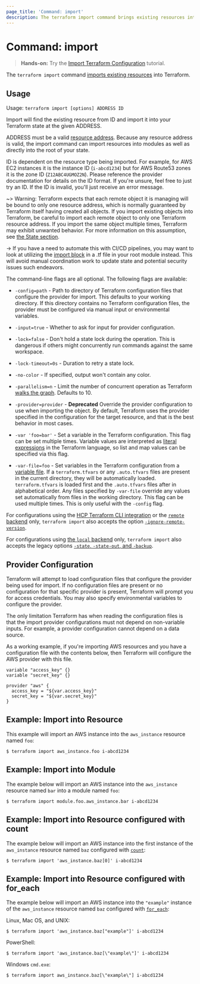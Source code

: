 ```yaml
---
page_title: 'Command: import'
description: The terraform import command brings existing resources into Terraform state.
---
```


# Command: import

> **Hands-on:** Try the [Import Terraform Configuration](/terraform/tutorials/state/state-import?utm_source=WEBSITE&utm_medium=WEB_IO&utm_offer=ARTICLE_PAGE&utm_content=DOCS) tutorial.

The `terraform import` command [imports existing resources](/terraform/cli/import)
into Terraform.

## Usage

Usage: `terraform import [options] ADDRESS ID`

Import will find the existing resource from ID and import it into your Terraform
state at the given ADDRESS.

ADDRESS must be a valid [resource address](/terraform/cli/state/resource-addressing).
Because any resource address is valid, the import command can import resources
into modules as well as directly into the root of your state.

ID is dependent on the resource type being imported. For example, for AWS EC2
instances it is the instance ID (`i-abcd1234`) but for AWS Route53 zones
it is the zone ID (`Z12ABC4UGMOZ2N`). Please reference the provider documentation for details
on the ID format. If you're unsure, feel free to just try an ID. If the ID
is invalid, you'll just receive an error message.

~> Warning: Terraform expects that each remote object it is managing will be
bound to only one resource address, which is normally guaranteed by Terraform
itself having created all objects. If you import existing objects into Terraform,
be careful to import each remote object to only one Terraform resource address.
If you import the same object multiple times, Terraform may exhibit unwanted
behavior. For more information on this assumption, see
[the State section](/terraform/language/state).

-> If you have a need to automate this with CI/CD pipelines, you may want to look at utilizing the [import block](https://developer.hashicorp.com/terraform/language/import#syntax) in a .tf file in your root module instead. This will avoid manual coordination work to update state and potential security issues such endeavors.

The command-line flags are all optional. The following flags are available:

- `-config=path` - Path to directory of Terraform configuration files that
  configure the provider for import. This defaults to your working directory.
  If this directory contains no Terraform configuration files, the provider
  must be configured via manual input or environmental variables.

- `-input=true` - Whether to ask for input for provider configuration.

- `-lock=false` - Don't hold a state lock during the operation. This is
  dangerous if others might concurrently run commands against the same
  workspace.

- `-lock-timeout=0s` - Duration to retry a state lock.

- `-no-color` - If specified, output won't contain any color.

- `-parallelism=n` - Limit the number of concurrent operation as Terraform
  [walks the graph](/terraform/internals/graph#walking-the-graph). Defaults
  to 10.

- `-provider=provider` - **Deprecated** Override the provider configuration to
  use when importing the object. By default, Terraform uses the provider specified
  in the configuration for the target resource, and that is the best behavior in most cases.

- `-var 'foo=bar'` - Set a variable in the Terraform configuration. This flag
  can be set multiple times. Variable values are interpreted as
  [literal expressions](/terraform/language/expressions/types) in the
  Terraform language, so list and map values can be specified via this flag.

- `-var-file=foo` - Set variables in the Terraform configuration from
  a [variable file](/terraform/language/values/variables#variable-definitions-tfvars-files). If
  a `terraform.tfvars` or any `.auto.tfvars` files are present in the current
  directory, they will be automatically loaded. `terraform.tfvars` is loaded
  first and the `.auto.tfvars` files after in alphabetical order. Any files
  specified by `-var-file` override any values set automatically from files in
  the working directory. This flag can be used multiple times. This is only
  useful with the `-config` flag.

For configurations using the [HCP Terraform CLI integration](/terraform/cli/cloud) or the [`remote` backend](/terraform/language/settings/backends/remote)
only, `terraform import`
also accepts the option
[`-ignore-remote-version`](/terraform/cli/cloud/command-line-arguments#ignore-remote-version).

For configurations using
[the `local` backend](/terraform/language/settings/backends/local) only,
`terraform import` also accepts the legacy options
[`-state`, `-state-out`, and `-backup`](/terraform/language/settings/backends/local#command-line-arguments).

## Provider Configuration

Terraform will attempt to load configuration files that configure the
provider being used for import. If no configuration files are present or
no configuration for that specific provider is present, Terraform will
prompt you for access credentials. You may also specify environmental variables
to configure the provider.

The only limitation Terraform has when reading the configuration files
is that the import provider configurations must not depend on non-variable
inputs. For example, a provider configuration cannot depend on a data
source.

As a working example, if you're importing AWS resources and you have a
configuration file with the contents below, then Terraform will configure
the AWS provider with this file.

```hcl
variable "access_key" {}
variable "secret_key" {}

provider "aws" {
  access_key = "${var.access_key}"
  secret_key = "${var.secret_key}"
}
```

## Example: Import into Resource

This example will import an AWS instance into the `aws_instance` resource named `foo`:

```shell
$ terraform import aws_instance.foo i-abcd1234
```

## Example: Import into Module

The example below will import an AWS instance into the `aws_instance` resource named `bar` into a module named `foo`:

```shell
$ terraform import module.foo.aws_instance.bar i-abcd1234
```

## Example: Import into Resource configured with count

The example below will import an AWS instance into the first instance of the `aws_instance` resource named `baz` configured with
[`count`](/terraform/language/meta-arguments/count):

```shell
$ terraform import 'aws_instance.baz[0]' i-abcd1234
```

## Example: Import into Resource configured with for_each

The example below will import an AWS instance into the `"example"` instance of the `aws_instance` resource named `baz` configured with
[`for_each`](/terraform/language/meta-arguments/for_each):

Linux, Mac OS, and UNIX:

```shell
$ terraform import 'aws_instance.baz["example"]' i-abcd1234
```

PowerShell:

```shell
$ terraform import 'aws_instance.baz[\"example\"]' i-abcd1234
```

Windows `cmd.exe`:

```shell
$ terraform import aws_instance.baz[\"example\"] i-abcd1234
```
